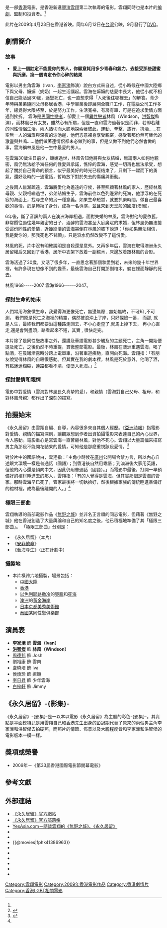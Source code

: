 {{for|移民领域的术语|永久居留權}}
{{Infobox_Film
|name = 永久居留
|original_name = ''{{lang|en|Permanent Residence}}''
|image = Permanent Residence 2009 poster.jpg
|director = [[雲翔|雲翔]]
|producer = 雲翔
|producer_2 = 劉韻儀
|writer = 雲翔
|editing = [[梁國榮|梁國榮]]
|cinematography = [[邱禮濤|邱禮濤]]
|starring = [[李家濠|李家濠]]<br/>[[洪智傑|洪智傑]]
|music = [[泰迪羅賓|泰迪羅賓]]
|studio = 高先電影有限公司
|distributor = GOLDEN SCENE
|released = {{flagicon|Hong Kong}}　{{film date|2009|4|23}}<br /> {{flagicon|ROC}}　{{film date|2009|6|12}}
|runtime = 115分鐘<br>140分鐘（加長版）
|imdb_id = tt1386963
|language = [[粤语|粤语]]爲主<br/>部分[[國語|國語]]、[[英語|英語]]
|gross= 
|followed_by = [[安非他命_(電影)|安非他命]]
|website = [http://www.permanent-residence.com 《永久居留》官方網站]
}}
{{engname|《永久居留》|''Permanent Residence''}}是一部[[香港|香港]]電影，是香港新進[[導演|導演]][[雲翔|雲翔]]第二次執導的電影。雲翔同時也是本片的[[编劇|编劇]]、監制和投資者。<ref name="wwp428"/>

此片在2009年4月23日在香港首映。同年6月12日在[[台灣|台灣]]公映，9月發行了[[DVD|DVD]]。

== 劇情簡介 ==
=== 故事 ===
*'''愛上一個註定不能愛你的男人，你願意耗用多少青春和氣力，去接受那些甜蜜與折磨，換一個肯定令你心碎的結果'''

電影以男主角雲海（Ivan，[[李家濠|李家濠]]飾演）說白方式來自述，從小時候在中國大陸鄉下與父母、嫲嫲（奶奶）一起生活講起。雲海在嫲嫲的慈愛中長大，他從小就不相信自己能活過30歲，迷戀死亡，也一直想求得「人死後往哪裡去」的解答。青少年時與弟弟隨同父母移居香港，中學畢業後即展開全職IT工作，在電腦公司工作多年，總覺得大限將至，於是努力工作，生活寬裕，有房有車，可是在追求愛情方面遇到挫折。
雲海是[[男同性戀者|男同性戀者]]，卻愛上一個[[異性戀者|異性戀者]]林風（Windson，[[洪智傑|洪智傑]]飾演），而林風已有女友，雖然心有所屬，但是一直和雲海過著似是而非，若即若離的同性情侶生活，兩人熱切而大膽地探索著彼此，運動、拳擊、旅行、拚酒……在空無一人的海灘與深夜的泳池邊，他們恣意裸身享受親密，感受著那份無可替代的激盪與共鳴……他們做著連情侶都未必做到的事，但是又做不到他們必然會做的事，雲海稱林風是他一生中最愛的男人。

在雲海30歲生日前夕，嫲嫲過世，林風告知他將與女友結婚，無論兩人如何地親密，風仍無法給予海任何的性愛與承諾，憔悴的雲海，感覺一切再也無法承受，想起了關於自己壽命的預言，似乎最美好的時光已經结束了，只剩下一躍而下的勇氣，還好及時的一通電話，暫時放下對於失去的傷痛與衝動。

之後兩人雖漸疏遠，雲海將愛化為遙遠的守候，甚至照顧著林風的家人，歷經林風母親、父親相繼過世，弟弟结婚生子，雲海前往以色列邊界的死海，他漂浮的在死寂的海面上，找尋生命的另一種意義。如果生命短暂，就要抓緊時間，做自己最喜歡的事情，於是轉換了身分，成為一名導演，並且來到天堂般的國度(澳洲)。

6年後，斷了音訊的兩人在澳洲海岸相遇，面對失婚的林風，雲海對他的愛依舊，非常嚮往過往幾年親密的日子，酒醉的雲海甚至大庭廣眾的求婚，但林風仍無法接受這份同性的愛情，近幾崩潰的雲海哭倒在林風的膝下說道：「你如果無法相信，我是愛你的，那我死也不甘願」，只是淚水仍然改變不了這份愛。

林風的死，片中沒有明確說明是自殺還是意外。又再多年后，雲海在取得澳洲永久居留權后又回到了香港，居所中衣架下放着一副棺木，床邊放着跟林風的合影。

雲海活過了30歲，又活了很多年，一直思念著那個摯愛到老，未來的幾十年世界裡，有許多現在想像不到的變革，最後雲海自己打開那副棺木，躺在裡面靜靜的死去。 

林風1968-----2007  雲海1966------2047。

=== 探討生命的始末 ===
人們常用海象徵生命，我覺得海更像死亡，無邊無際 , 無始無終，不可知 ,不可測，
我們原是死亡之海裡的精靈，偶然被浪沖上了岸，只好探險一番，
而那, 就是人生，最終我們都要沿這種路走回去，不小心走歪了,就馬上掉下去，
再小心直走,還是會到盡頭，路看起來不短，其實 , 很快走完。

本片除了是同性戀故事之外，還講及華語電影甚少觸及的主題死亡，主角一開始便提及死亡，之後仍然不時重提，貫徹整部電影。最後，林風在澳洲重遇雲海，喝了點酒，在晨曦漸露時分跨上電單車，沿著車道疾馳，直開向死海。雲翔指：「有朋友說覺得林風的自殺很感動。但其實在我的劇本裡，林風是死於意外，他喝了酒，有點迷迷糊糊，連路都看不清，便墮入死海。」<ref name="wwp428">{{cite news|url=http://paper.wenweipo.com/2009/04/28/FA0904280001.htm|title=雲翔 死後，便可永久居留|publisher=文匯報|date=2009-04-28|accessdate=2010-01-10|archive-date=2010-02-22|archive-url=https://web.archive.org/web/20100222063235/http://paper.wenweipo.com/2009/04/28/FA0904280001.htm|dead-url=no}}</ref>

=== 探討愛情和親情 ===
電影中對愛情（雲海對林風長久真摯的愛），和親情（雲海對自己父母、祖母，和對林風母親）都作出了深刻的描寫。

== 拍摄始末 ==
《永久居留》由雲翔自編、自導，內容很多來自其個人經歷。《[[亞洲時報|亞洲時報]]》指電影對愛情、親情的描寫深刻，讓觀眾想到作者出資拍攝電影來表達自己的內心世界，令人感動。電影重心是寫雲海一直苦纒林風，對他不死心。雲翔以大量篇幅來描寫男主角那段不能開花結果的愛情，可知他是那麼重視該段愛情。<ref>{{cite news|url=http://atchinese.com/index.php?option=com_content&view=article&id=58093:2009-05-04-08-20-29&catid=184:2009-01-12-15-00-04&Itemid=105|title=《永久居留》探討死亡　表達愛情、親情又深刻到肉|publisher=亞洲時報|date=2009-05-04|accessdate=2010-01-10|deadurl=yes|archiveurl=https://web.archive.org/web/20091030101906/http://atchinese.com/index.php?option=com_content&view=article&id=58093:2009-05-04-08-20-29&catid=184:2009-01-12-15-00-04&Itemid=105|archivedate=2009年10月30日|df=}}</ref>

對於片中的國語說白，雲翔指：「主角小時候在[[廣州|廣州]]公開場合禁方言，所以內心自述跟大環境一樣是普通話（國語）；到香港後自然用粵語；到澳洲後大家用英語，但他的內心還是傾向中文，因此仍用普通話（國語）。」而電影中最後，打開一早預備好的棺材睡進去的那人，雲翔指：「有的人覺得是雲海，但其實那個是雲海的管家。那時雲海早已死了，管家最後將一切執拾好，然後根據家族的傳統睡進準備好的棺材裡，成為最後離開的人。」<ref name="wwp428"/>

=== 極限三部曲 ===
雲翔執導的首部電影作品《[[無野之城|無野之城]]》並非名正言順的同志電影，但藉著《無野之城》他在香港創造了大量輿論和自己的知名度之後，他已積極地準備了其「極限三部曲」。
「極限三部曲」分別是：
*《永久居留》（本片）
*《[[安非他命_(香港電影)|安非他命]]》
*《藝海尋生》（正在計劃中）

=== 攝製地 ===
*本片橫跨六地攝製，場景包括：
**[[中國大陸|中國大陸]]
**[[香港|香港]]
**[[以色列|以色列]][[耶路撒冷|耶路撒冷]]的[[哭牆|哭牆]]和[[死海|死海]]
**[[澳洲|澳洲]]的[[黄金海岸_(澳大利亚)|黃金海岸]]
**[[日本|日本]][[京都|京都]][[美秀美術館|美秀美術館]]
**[[泰國|泰國]]某同性戀俱樂部

== 演員表 ==
*'''[[李家濠|李家濠]]''' 飾 '''雲海（Ivan）'''
*'''[[洪智傑|洪智傑]]''' 飾 '''林風（Windson）'''
*[[周德邦|周德邦]] 飾 Josh
*劉裕康 飾 雲南
* 盧曉培 飾 Iva
* 侯煥玲 飾 嫲嫲
*[[李日昇|李日昇]] 飾 少年雲海
*[[白梓軒|白梓軒]] 飾 Jimmy

== 《永久居留》-{影集}- ==
《永久居留》-{影集}-是一以本以電影《永久居留》為主题的彩色-{影集}-。其賣點是平面[[模特兒|模特兒]]是用雲翔自己和[[香港先生|香港先生]]出身的[[彭冠期|彭冠期]]代替了原來的兩個男主角李家濠和洪智傑去拍硬照，而照片的情節、佈景以及大膽程度皆和李家濠和洪智傑的電影版本一模一樣。

== 獎項或榮譽 ==
*2009年－《第33屆香港國際電影節開幕電影》

== 參考文獻 ==
{{reflist}}

== 外部連結 ==
*[http://www.permanent-residence.com 《永久居留》官方網站] {{Wayback|url=http://www.permanent-residence.com/ |date=20190628231611 }}
*[http://live2gether.pixnet.net/blog 《永久居留》官方部落格] {{Wayback|url=http://live2gether.pixnet.net/blog |date=20090511022445 }}
*[http://www.yesasia.com/global/yumcha/%E6%B0%B8%E4%B9%85%E5%B1%85%E7%95%99-dvd-%E9%A6%99%E6%B8%AF%E7%89%88/1019856568-0-0-0-zh_TW/professional-review.html YesAsia.com－隨談雲翔的《無野之城》、《永久居留》] {{Wayback|url=http://www.yesasia.com/global/yumcha/%E6%B0%B8%E4%B9%85%E5%B1%85%E7%95%99-dvd-%E9%A6%99%E6%B8%AF%E7%89%88/1019856568-0-0-0-zh_TW/professional-review.html |date=20160304111243 }}
*{{Yahoomovie id|3044}}
*{{MSN movie|935}}
*{{@movies|fphk41386963}}
*{{hkmdb title|13812}}
*{{Mtime|100815}}
*{{douban}}
*{{rotten-tomatoes|permanent-residence}}
*{{Amg movie|518454}}
*{{imdb title|1386963}}

{{雲翔}}

[[Category:雲翔電影|Category:雲翔電影]]
[[Category:2009年香港電影作品|Category:2009年香港電影作品]]
[[Category:香港劇情片|Category:香港劇情片]]
[[Category:香港LGBT相關電影|Category:香港LGBT相關電影]]